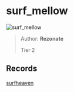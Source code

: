 
# surf_mellow

![surf_mellow](https://raw.githubusercontent.com/Sayt123/SurfMapPics/Maps-and-bonuses/csgo/surf_mellow.jpg)

> Author: **Rezonate**
>
> Tier 2

## Records

[surfheaven](https://surfheaven.eu/map/surf_mellow)
